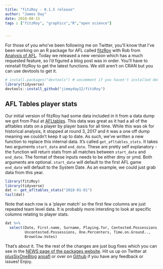 ```yaml
---
title: "fitzRoy - 0.1.5 release"
author: "James Day"
date: 2018-08-15
tags : ["fitzRoy", "graphics","R","open science"]


---
```

For those of you who've been following me on Twitter, you'll know that I've been working on an R package for AFL called [fitzRoy](jimmyday12.github.io/fitzRoy) with Rob from [Analysis of AFL](jimmyday12.github.io/fitzRoy). Today we released a new version which has a much requested feature, so I'd figured a blog post was in order. 
You'll have to reinstall fitzRoy to get the latest functions. We still aren't on CRAN but you can use devtools to get it. 
```r
# install.packages("devtools") # uncomment if you haven't installed devtools before
library(tidyverse)
devtools::install_github("jimmyday12/fitzRoy")
```
## AFL Tables player stats
Our initial version of fitzRoy had some data included in it from a data dump we got from Paul at [AFLtables](afltables.com). This data was great as it had a all of the afltables stats on a player by player basis for all time. While this was ok for historical analysis, it stopped at round 3, 2017 and it was a one off dump meaning we couldn't keep it up to date. 
As such, we've written a new function to replace this internal data. It's called `get_afltables_stats`. It takes two arguments `start_date` and `end_date`. These are pretty self explanatory - the function will return stats from all matches between `start_date` and `end_date`. The format of these inputs needs to be either dmy or ymd. 
Both arguments are optional. `start_date` will default to the first AFL game `end_date` will default to the System Date.
As an example, we could just grab data from this year.
```r
library(fitzRoy)
library(tidyverse)
dat <- get_afltables_stats("2018-01-01")
tail(dat)
```
Note that each row is a 'player match' so the first few columns are just repeated team level data. It is probably more intersting to look at specific columns relating to player stats.
```r
dat %>% 
  select(Date, First.name, Surname, Playing.for, Contested.Possessions, 
         Uncontested.Possessions, One.Percenters, Time.on.Ground.., 
         Brownlow.Votes)
```
That's about it. The the rest of the changes are just bug fixes which you can see in the [NEWS page of the packages website](https://jimmyday12.github.io/fitzRoy/news/index.html).
Hit us up on Twitter at [plusSixOneBlog](https://twitter.com/plusSixOneblog) [anoafl](https://twitter.com/anoafl) or over on [Github](https://github.com/jimmyday12/fitzRoy) if you have any feedback or issues! Enjoy. 